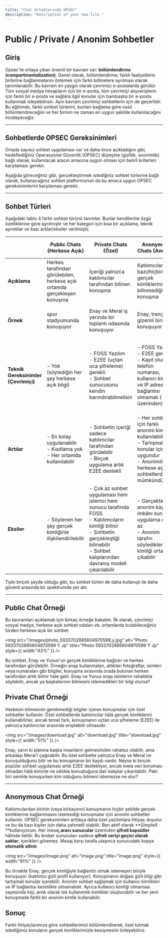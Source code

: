 ```yaml
---
title: "Chat Ortamlarında OPSEC"
description: "Description of your new file."
---
```


# Public / Private / Anonim Sohbetler

## Giriş

Opsec'te ortaya çıkan önemli bir kavram var: **bölümlendirme (compartmentalization)**. Genel olarak, bölümlendirme; farklı faaliyetlerin birbirine bağlanmalarını önlemek için farklı bölmelere ayrılması olarak tanımlanabilir. Bu kavram en yaygın olarak çevrimiçi e-postalarda görülür. Tüm sosyal medya hesapların için bir e-posta, tüm çevrimiçi alışverişlerin için farklı bir e-posta ve sağlıkla ilgili konular için bambaşka bir e-posta kullanmak isteyebilirsin. Aynı kavram çevrimiçi sohbetlerin için de geçerlidir. Bu eğitimde, farklı sohbet türlerini, bunları bağlama göre nasıl bölümlendireceğini ve her birinin ne zaman en uygun şekilde kullanılacağını inceleyeceğiz.

---

## Sohbetlerde OPSEC Gereksinimleri

 Ortada sayısız sohbet uygulaması var ve daha önce açıkladığım gibi, hedeflediğiniz Operasyonel Güvenlik (OPSEC) düzeyine (gizlilik, anonimlik) bağlı olarak, kullanılacak aracın amacına uygun olması için belirli kriterleri karşılaması gerekir.

Aşağıda göreceğiniz gibi, gerçekleştirmek istediğiniz sohbet türlerine bağlı olarak, kullanacağınız sohbet platformunun da bu amaca uygun OPSEC gereksinimlerini karşılaması gerekir.

---

## Sohbet Türleri

Aşağıdaki tablo 4 farklı sohbet türünü tanımlar. Bunlar kendilerine özgü özelliklerine göre ayrılmıştır ve her kategori için kısa bir açıklama, teknik ayrıntılar ve bazı artılar/eksiler verilmiştir.

|                                      | **Public Chats (Herkese Açık)**                                                 | **Private Chats** **(Özel)**                                                                                                                                                                               | **Anonymous Chats (Anonim)**                                                                                                                            | **Deniable Chats (İnkâr Edilebilir)**                                                                                                                                              |
| ------------------------------------ | ------------------------------------------------------------------------------- | ---------------------------------------------------------------------------------------------------------------------------------------------------------------------------------------------------------- | ------------------------------------------------------------------------------------------------------------------------------------------------------- | ---------------------------------------------------------------------------------------------------------------------------------------------------------------------------------- |
| **Açıklama**                         | Herkes tarafından görülebilen, herkese açık ortamda gerçekleşen konuşma         | İçeriği yalnızca katılımcılar tarafından bilinen konuşma                                                                                                                                                   | Katılımcıların bazı/hiçbirinin gerçek kimliklerinin bilinmediği konuşma                                                                                 | Gerçekleştiği kanıtlanamayan konuşma                                                                                                                                               |
| **Örnek**                            | spor stadyumunda konuşuyor                                                      | Enay ve Meral iş yerinde bir toplantı odasında konuşuyor                                                                                                                                                   | Enay, trençkotlu gizemli biriyle konuşuyor                                                                                                              | Enay, Meral ile konuşuyor ama konuşmaya dair hiçbir kayıt veya kanıt yok                                                                                                           |
| **Teknik Gereksinimler (Çevrimiçi)** | - Yok (söylediğin her şey herkese açık bilgi)                                   | - FOSS Yazılım<br />- E2EE (uçtan uca şifreleme) gerekli<br />- Sohbet sunucusunu kendin barındırabilmelisin                                                                                               | - FOSS Yazılım<br />- E2EE gerekli<br />- Kayıt olurken telefon numarası, kullanıcı kimliği ve IP adresi bağlantısı olmamalı ( üzerinden)               | - FOSS Yazılım<br />- E2EE gerekli<br />- Kayıt olurken telefon numarası, kullanıcı kimliği ve IP adresi bağlantısı olmamalı (Tor üzerinden)<br />- Kendiliğinden silinen mesajlar |
| **Artılar**                          | - En kolay uygulanabilir<br />- Kısıtlama yok<br />- Her ortamda kullanılabilir | - Sohbetin içeriği sadece katılımcılar tarafından görülebilir<br />- Birçok uygulama artık E2EE destekli                                                                                                   | - Her sohbet için farklı anonim kimlikler kullanılabilir<br />- Tartışmalı konular için uygundur<br />- Anonimlik herkese açık sohbetlerde de mümkündür | - Kayıt dışı<br />- Konuşma geçmişi yok<br />- Hassas konular için uygundur                                                                                                        |
| **Eksiler**                          | - Söylenen her şey gerçek kimliğinle ilişkilendirilebilir                       | - Çok az sohbet uygulaması hem istemci hem sunucu tarafında FOSS<br />- Katılımcıların kimliği bilinir<br />- Sohbetin gerçekleştiği bilinebilir<br />- Sohbet kalıplarından davranış modeli çıkarılabilir | - Gerçekten anonim kayıt imkânı sunan uygulama çok az<br />- Anonim tarafın söylediklerinden kimliği ortaya çıkabilir                                   | - Süre sınırı dolduktan sonra sohbet geçmişi görülemez                                                                                                                             |

Tıpkı birçok şeyde olduğu gibi, bu sohbet türleri de daha kullanışlı ile daha güvenli arasında bir spektrumda yer alır.

---

## Public Chat Örneği

Bu kavramları açıklamak için birkaç örneğe bakalım. İlk olarak, çevrimiçi sosyal medya, herkese açık sohbet odaları vb. ortamlarda bulabileceğiniz türden herkese açık bir sohbet.

<img
  src="/images/photo_5933702885604970599_y.jpg"
  alt="Photo 5933702885604970599 Y Jp"
  title="Photo 5933702885604970599 Y Jp"
  style={{ width:"43%" }}
/>

Bu sohbet, Enay ve Yunus'un gerçek kimliklerine bağlıdır ve herkes tarafından görülebilir. Örneğin snap kullanmaları, attıkları fotoğraflar, isimleri veya numaraları gibi bilgiler, konuşma sırasında orada bulunan herkes tarafından artık bilinir hale gelir. Enay ve Yunus snap isimlerini rahatlıkla söylebilir, ancak ya başkalarının bilmesini istemedikleri bir bilgi olursa?

## Private Chat Örneği

Herkesin bilmesinin gerekmediği bilgiler içeren konuşmalar için özel sohbetler kullanılır. Özel sohbetlerde katılımcılar hâlâ gerçek kimliklerini kullanabilirler, ancak temel fark, konuşmanın uçtan uca şifreleme (E2EE) ile yalnızca katılımcılar arasında erişilebilir olmasıdır.

<img
  src="/images/download.jpg"
  alt="download.jpg"
  title="download.jpg"
  style={{ width:"51%" }}
/>

Enay, yarın ki planına başka insanların gelmesinden rahatsız olabilir, ama arkadaşı Meral'i çağırabilir. Bu özel sohbette yalnızca Enay ve Meral ne konuşulduğunu bilir ve bu konuşmanın bir kaydı vardır. Neyse ki birçok popüler sohbet uygulaması artık E2EE destekliyor, ancak meta veri koruması olmadan hâlâ kiminle ne sıklıkla konuştuğuna dair kalıplar çıkarılabilir. Peki biri seninle konuşurken kim olduğunu bilmeni istemezse ne olur?

---

## Anonymous Chat Örneği

Katılımcılardan birinin (veya birkaçının) konuşmanın hiçbir şekilde gerçek kimliklerine bağlanmasını istemediği konuşmalar için anonim sohbetler kullanılır. OPSEC gereksinimleri arttıkça daha özel yazılımlara ihtiyaç duyulur ve bu da bazı kişiler için daha zahmetli olabilir. Ben aktif olarak **SimpleX **kullanıyorum. Her mesaj,**aracı sunucular**  üzerinden **şifreli kapsüller** hâlinde iletilir. Bu broker sunucuları sadece **şifreli veriyi geçici olarak saklar**, içerikleri göremez. Mesaj karşı tarafa ulaşınca sunucudaki kopya **otomatik silinir.**

<img
  src="/images/image.png"
  alt="image.png"
  title="image.png"
  style={{ width:"91%" }}
/>

Bu örnekte Enay, gerçek kimliğiyle bağlantılı olmak istemeyen biriyle konuşuyor (katılımcı gizli profil kullanıyor). Konuşmanın doğası gizli bilgi gibi tartışmalı konular içerebilir. Anonim sohbet sağlamak için kullanıcı kimlikleri ve IP bağlantısı kesinlikle olmamalıdır. Ayrıca kullanıcı kimliği olmaması sayesinde kişi, anlık olarak tek kullanımlık kimlikler oluşturabilir ve her yeni konuşmada farklı bir anonim kimlik kullanabilir. 

## Sonuç

Farklı ihtiyaçlarımıza göre sohbetlerimizi bölümlendirerek, özel tutmak istediğimiz konuların gerçek kimliklerimizle kesişmesini önleyebiliriz. 